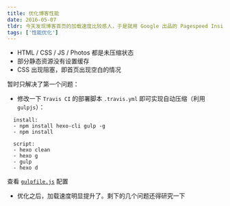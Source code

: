 ```yaml
---
title: 优化博客性能
date: 2016-05-07
tldr: 今天发现博客首页的加载速度比较感人，于是就用 Google 出品的 Pagespeed Insights 检测了一下，发现了不少问题，而且这些问题都严重拖慢了加载时间。
tags: ['性能优化']
---
```


- HTML / CSS / JS / Photos 都是未压缩状态
- 部分静态资源没有设置缓存
- CSS 出现阻塞，即首页出现空白的情况

暂时只解决了第一个问题：

- 修改一下 `Travis CI` 的部署脚本 `.travis.yml` 即可实现自动压缩（利用 `gulpjs`）：

```shell
  install:
  - npm install hexo-cli gulp -g
  - npm install

  script:
  - hexo clean
  - hexo g
  - gulp
  - hexo d
```

查看 [`gulpfile.js`](https://github.com/coderfe/blog/blob/master/gulpfile.js) 配置

- 优化之后，加载速度明显提升了。剩下的几个问题还得研究一下
